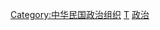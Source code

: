 {{Catnav|頁面分類|地理|国家|按國家分類|各國政治|中華民國政治}}
{{Catnav|頁面分類|地理|国家|亚洲国家|中華民國|中華民國政治}}
{{Catnav|頁面分類|各種主題的頁面分類|按國家分類|各國政治|中華民國政治}}
{{Catnav|頁面分類|地理|国家|按國家分類|各國政治|各國政府}}
{{Catnav|頁面分類|各種主題的頁面分類|按國家分類|各國政治|各國政府}}
{{Catmore}}

[[Category:中华民国政治组织|Category:中华民国政治组织]]
[[Category:亚洲各国政府|T]]
[[Category:中華民國法人|政治]]